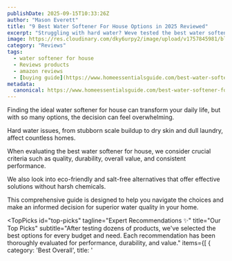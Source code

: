 ```yaml
---
publishDate: 2025-09-15T10:33:26Z
author: "Mason Everett"
title: "9 Best Water Softener For House Options in 2025 Reviewed"
excerpt: "Struggling with hard water? Weve tested the best water softener for house options to help you find the perfect system for your home and needs. Get soft water now."
image: https://res.cloudinary.com/dky6urpy2/image/upload/v1757845981/blog_image_1757845980_h21pev.webp
category: "Reviews"
tags:
  - water softener for house
  - Reviews products
  - amazon reviews
  - [buying guide](https://www.homeessentialsguide.com/best-water-softener-for-whole-house)
metadata:
  canonical: https://www.homeessentialsguide.com/best-water-softener-for-house
---
```



<p>Finding the ideal water softener for house can transform your daily life, but with so many options, the decision can feel overwhelming.</p>
<p>Hard water issues, from stubborn scale buildup to dry skin and dull laundry, affect countless homes.</p>
<p>When evaluating the best water softener for house, we consider crucial criteria such as quality, durability, overall value, and consistent performance.</p>
<p>We also look into eco-friendly and salt-free alternatives that offer effective solutions without harsh chemicals.</p>
<p>This comprehensive guide is designed to help you navigate the choices and make an informed decision for superior water quality in your home.</p>

<TopPicks
  id="top-picks"
  tagline="Expert Recommendations ✨"
  title="Our Top Picks"
  subtitle="After testing dozens of products, we've selected the best options for every budget and need. Each recommendation has been thoroughly evaluated for performance, durability, and value."
  items={[
    {
      category: 'Best Overall',
      title: '